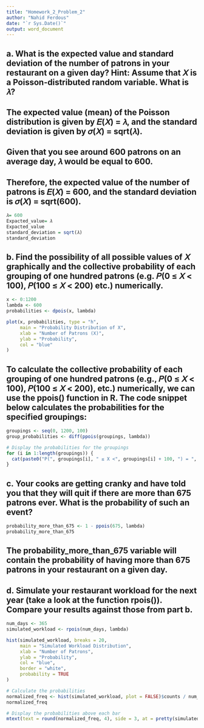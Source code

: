 ```yaml
---
title: "Homework_2_Problem_2"
author: "Nahid Ferdous"
date: "`r Sys.Date()`"
output: word_document
---
```

## a. What is the expected value and standard deviation of the number of patrons in your restaurant on a given day? Hint: Assume that 𝑋 is a Poisson-distributed random variable. What is 𝜆?
## The expected value (mean) of the Poisson distribution is given by 𝐸(𝑋) = 𝜆, and the standard deviation is given by 𝜎(𝑋) = sqrt(𝜆).

## Given that you see around 600 patrons on an average day, 𝜆 would be equal to 600.

## Therefore, the expected value of the number of patrons is 𝐸(𝑋) = 600, and the standard deviation is 𝜎(𝑋) = sqrt(600).
```r
𝜆= 600
Expacted_value= 𝜆
Expacted_value
standard_deviation = sqrt(𝜆)
standard_deviation

```
## b. Find the possibility of all possible values of 𝑋 graphically and the collective probability of each grouping of one hundred patrons (e.g. 𝑃(0 ≤ 𝑋 < 100), 𝑃(100 ≤ 𝑋 < 200) etc.) numerically. 
```r
x <- 0:1200
lambda <- 600
probabilities <- dpois(x, lambda)

plot(x, probabilities, type = "h",
     main = "Probability Distribution of X",
     xlab = "Number of Patrons (X)",
     ylab = "Probability",
     col = "blue"
)

```
## To calculate the collective probability of each grouping of one hundred patrons (e.g., 𝑃(0 ≤ 𝑋 < 100), 𝑃(100 ≤ 𝑋 < 200), etc.) numerically, we can use the ppois() function in R. The code snippet below calculates the probabilities for the specified groupings:
```r
groupings <- seq(0, 1200, 100)
group_probabilities <- diff(ppois(groupings, lambda))

# Display the probabilities for the groupings
for (i in 1:length(groupings)) {
  cat(paste0("P(", groupings[i], " ≤ X <", groupings[i] + 100, ") = ", group_probabilities[i], "\n"))
}


```
## c. Your cooks are getting cranky and have told you that they will quit if there are more than 675 patrons ever. What is the probability of such an event? 
```r
probability_more_than_675 <- 1 - ppois(675, lambda)
probability_more_than_675
```
## The probability_more_than_675 variable will contain the probability of having more than 675 patrons in your restaurant on a given day. 

## d. Simulate your restaurant workload for the next year (take a look at the function rpois()). Compare your results against those from part b. 
```r
num_days <- 365
simulated_workload <- rpois(num_days, lambda)

hist(simulated_workload, breaks = 20, 
     main = "Simulated Workload Distribution",
     xlab = "Number of Patrons",
     ylab = "Probability",
     col = "blue",
     border = "white",
     probability = TRUE
)

# Calculate the probabilities
normalized_freq <- hist(simulated_workload, plot = FALSE)$counts / num_days
normalized_freq

# Display the probabilities above each bar
mtext(text = round(normalized_freq, 4), side = 3, at = pretty(simulated_workload), line = -2, cex = 0.7)

```
